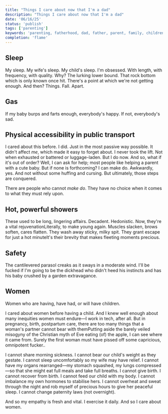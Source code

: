 ```yaml
---
title: "Things I care about now that I'm a dad"
description: "Things I care about now that I'm a dad"
date: '06/16/25'
status: 'publish'
tags: ['parenting']
keywords: 'parenting, fatherhood, dad, father, parent, family, children'
completion: 'flame'
---
```


## Sleep

<Dropcap>My</Dropcap> sleep. My wife's sleep. My child's sleep. I'm obsessed. With length, with frequency, with quality.
Why? The lurking lower bound.
That rock bottom which is only known once hit.
There's a point at which we're not getting enough. And then?
Things. Fall. Apart.

## Gas

If my baby burps and farts enough, everybody's happy. If not, everybody's sad.

## Physical accessibility in public transport

I cared about this before. I did. Just in the most passive way possible. It didn't affect _me_,
which made it easy to forget about. I never took the lift. Not when exhausted or battered or luggage-laden.
But I do now. And so, what if it's out of order? Well, I can ask for help; most people like helping a parent
with a cute baby. But if none is forthcoming? I can make do. Awkwardly, yes. And not without some huffing and
cursing. But ultimately, those steps are conquered.

There are people who cannot _make do_. They have no choice when it comes to what they must rely upon.

## Hot, powerful showers

These used to be long, lingering affairs. Decadent. Hedonistic. Now, they're a vital
rejuvenation<MarginNote id="1">Literally, to make young again</MarginNote>.
Muscles slacken, brows soften, cares flatten. They wash away sticky, milky spit.
They grant escape for just a hot minute<MarginNote id="2">It's their brevity that makes fleeting moments precious</MarginNote>.

## Safety

The cantilevered parasol creaks as it sways in a moderate wind. I'll be fucked if I'm going to be
the dickhead who didn't heed his instincts and has his baby crushed by a garden extravagance.

## Women

Women who are having, have had, or will have children.

I cared about women before having a child. And I knew well enough about many inequities women must
endure—I work in tech, after all. But in pregnancy, birth, postpartum care, there are too many things
that a woman's partner cannot bear with them<MarginNote>Putting aside the barely veiled misogyny of the
Christian myth of Eve eating (of) the apple, I can see where it came from. Surely the first woman must
have pissed off some capricious, omnipotent fucker.</MarginNote>.

I cannot share morning sickness. I cannot bear our child's weight as they gestate. I cannot sleep uncomfortably so my wife may have relief. I cannot have my organs rearranged—my stomach squashed, my lungs compressed—so that she might eat full meals and take full breaths. I cannot give birth. I cannot recover from birth. I cannot feed our child with my body. I cannot imbalance my own hormones to stabilise hers. I cannot overheat and sweat through the night and rob myself of precious hours to give her peaceful sleep. I cannot change paternity laws (not overnight).

And so my empathy is fresh and vital. I exercise it daily. And so I care about women.
